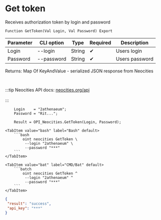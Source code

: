 ﻿---
sidebar_position: 2
---


# Get token
 Receives authorization token by login and password



`Function GetToken(Val Login, Val Password) Export`

  | Parameter | CLI option | Type | Required | Description |
  |-|-|-|-|-|
  | Login | --login | String | &#x2714; | Users login |
  | Password | --password | String | &#x2714; | Users password |

  
  Returns:  Map Of KeyAndValue - serialized JSON response from Neocities

<br/>

:::tip
Neocities API docs: [neocities.org/api](https://neocities.org/api)<br/>
<br/>
:::
<br/>


```bsl title="1C:Enterprise/OneScript code example"
    Login    = "2athenaeum";
    Password = "Rit...";

    Result = OPI_Neocities.GetToken(Login, Password);
```
 

 <Tabs>
  
    <TabItem value="bash" label="Bash" default>
        ```bash
            oint neocities GetToken \
             --login "2athenaeum" \
             --password "***"
        ```
    </TabItem>
  
    <TabItem value="bat" label="CMD/Bat" default>
        ```batch
            oint neocities GetToken ^
             --login "2athenaeum" ^
             --password "***"
        ```
    </TabItem>
</Tabs>


```json title="Result"
{
 "result": "success",
 "api_key": "***"
}
```
